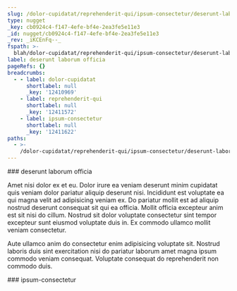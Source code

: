 ```yaml
---
slug: /dolor-cupidatat/reprehenderit-qui/ipsum-consectetur/deserunt-laborum-officia
type: nugget
_key: cb0924c4-f147-4efe-bf4e-2ea3fe5e11e3
_id: nugget/cb0924c4-f147-4efe-bf4e-2ea3fe5e11e3
_rev: _iKCEnFq--_
fspath: >-
  blah/dolor-cupidatat/reprehenderit-qui/ipsum-consectetur/deserunt-laborum-officia.md
label: deserunt laborum officia
pageRefs: {}
breadcrumbs:
  - - label: dolor-cupidatat
      shortlabel: null
      _key: '12410969'
    - label: reprehenderit-qui
      shortlabel: null
      _key: '12411572'
    - label: ipsum-consectetur
      shortlabel: null
      _key: '12411622'
paths:
  - >-
    /dolor-cupidatat/reprehenderit-qui/ipsum-consectetur/deserunt-laborum-officia
---
```


<NuggetArea>
<Nugget slug="/dolor-cupidatat/reprehenderit-qui/ipsum-consectetur/deserunt-laborum-officia" type="nugget" _key="cb0924c4-f147-4efe-bf4e-2ea3fe5e11e3" _id="nugget/cb0924c4-f147-4efe-bf4e-2ea3fe5e11e3" _rev="_iKCEnFq--_" fspath="blah/dolor-cupidatat/reprehenderit-qui/ipsum-consectetur/deserunt-laborum-officia.md" label="deserunt laborum officia" paths="/dolor-cupidatat/reprehenderit-qui/ipsum-consectetur/deserunt-laborum-officia">
<NuggetBody>
### deserunt laborum officia

Amet nisi dolor ex et eu. Dolor irure ea veniam deserunt minim cupidatat quis veniam dolor pariatur aliquip deserunt nisi. Incididunt est voluptate ea qui magna velit ad adipisicing veniam ex. Do pariatur mollit est ad aliquip nostrud deserunt consequat sit qui ea officia. Mollit officia excepteur anim est sit nisi do cillum. Nostrud sit dolor voluptate consectetur sint tempor excepteur sunt eiusmod voluptate duis in. Ex commodo ullamco mollit veniam consectetur.

Aute ullamco anim do consectetur enim adipisicing voluptate sit. Nostrud laboris duis sint exercitation nisi do pariatur laborum amet magna ipsum commodo veniam consequat. Voluptate consequat do reprehenderit non commodo duis.

</NuggetBody>
<Breadcrumbs>
<Crumbs>
<Crumb _key="12410969" label="dolor-cupidatat" /><Crumb _key="12411572" label="reprehenderit-qui" /><Crumb _key="12411622" label="ipsum-consectetur" />
</Crumbs>
</Breadcrumbs>
</Nugget>

<NuggetsInbound>
</NuggetsInbound>
<NuggetsOutbound>
</NuggetsOutbound>
</NuggetArea>
<PassagesInbound>
<Passage direction="inbound" type="passage" _key="12411622" _id="passage/12411622" _rev="_iKCEnFq---" label="ipsum-consectetur" passage="ipsum-consectetur" fspath="blah/dolor-cupidatat/reprehenderit-qui/ipsum-consectetur" paths="/dolor-cupidatat/reprehenderit-qui/ipsum-consectetur" slug="/dolor-cupidatat/reprehenderit-qui/ipsum-consectetur">
<NuggetBody>
### ipsum-consectetur

</NuggetBody>
<Breadcrumbs>
<Crumbs>
<Crumb _key="12410969" label="dolor-cupidatat" /><Crumb _key="12411572" label="reprehenderit-qui" />
</Crumbs>
</Breadcrumbs>
</Passage>

</PassagesInbound>
<PassagesOutbound>
</PassagesOutbound>